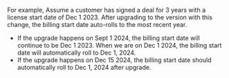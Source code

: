 For example, Assume a customer has signed a deal for 3 years with a license start date of Dec 1 2023. After upgrading to the version with this change, the billing start date 
auto-rolls to the most recent year.
- If the upgrade happens on Sept 1 2024, the billing start date will continue to be Dec 1 2023. When we are on Dec 1 2024, the billing start date 
will automatically roll to Dec 1, 2024. 
- If the upgrade happens on Dec 15 2024, the billing start date should automatically roll to Dec 1, 2024 after upgrade.
